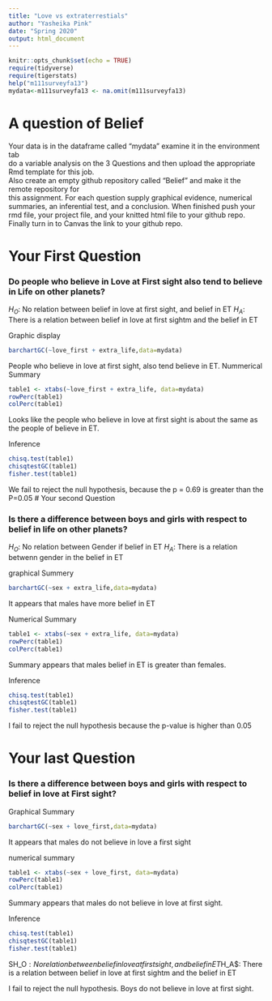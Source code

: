 ```yaml
---
title: "Love vs extraterrestials"
author: "Yasheika Pink"
date: "Spring 2020"
output: html_document
---
```


```r
knitr::opts_chunk$set(echo = TRUE)
require(tidyverse)
require(tigerstats)
help("m111surveyfa13")
mydata<-m111surveyfa13 <- na.omit(m111surveyfa13)
```

# A question of Belief

Your data is in the dataframe called "mydata" examine it in the environment tab  
do a variable analysis on the 3 Questions and then upload the appropriate Rmd template for this job.   
Also create an empty github repository called "Belief" and make it the remote repository for  
this assignment.  For each question supply graphical evidence, numerical summaries, an inferential test, and a conclusion.  When finished push your rmd file, your project file, and your knitted html file to your github repo.  Finally turn in to Canvas the link to your github repo.




# Your First Question  

### Do people who believe in Love at First sight also tend to believe in Life on other planets?

$H_O$: No relation between belief in love at first sight, and belief in ET
$H_A$: There is a relation between belief in love at first sightm and the belief in ET

Graphic display
  
```r
barchartGC(~love_first + extra_life,data=mydata)
```

 People who believe in love at first sight, also tend believe in ET.
 Nummerical Summary
 
```r
table1 <- xtabs(~love_first + extra_life, data=mydata)
rowPerc(table1)
colPerc(table1)
```
 Looks like the people who believe in love at first sight is about the same as the people of believe in ET. 
 
 Inference
```r
chisq.test(table1)
chisqtestGC(table1)
fisher.test(table1)
```


We fail to reject the null hypothesis, because the p = 0.69 is greater than the P=0.05 
# Your second Question  

### Is there a difference between boys and girls with respect to belief in life on other planets?

$H_O$: No relation between Gender if belief in ET
 $H_A$: There is a relation betwenn gender in the belief in ET

 graphical Summery
```r
barchartGC(~sex + extra_life,data=mydata)
```
 It appears that males have more belief in ET
 
 Numerical Summary
```r
table1 <- xtabs(~sex + extra_life, data=mydata)
rowPerc(table1)
colPerc(table1)
```
 Summary appears that males belief in ET is greater than females.
 
 Inference
```r
chisq.test(table1)
chisqtestGC(table1)
fisher.test(table1)
```
 
 
 I fail to reject the null hypothesis because the p-value is higher than 0.05
 
 
# Your last Question   

### Is there a difference between boys and girls with respect to belief in love at First sight?
Graphical Summary
```r
barchartGC(~sex + love_first,data=mydata)
```
It appears that males do not believe in love a first sight

numerical summary
```r
table1 <- xtabs(~sex + love_first, data=mydata)
rowPerc(table1)
colPerc(table1)
```

Summary appears that males do not believe in love at first sight.

Inference
```r
chisq.test(table1)
chisqtestGC(table1)
fisher.test(table1)
```
SH_O$: No relation between belief in love at first sight, and belief in ET
$H_A$: There is a relation between belief in love at first sightm and the belief in ET  

I fail to reject the null hypothesis. Boys do not believe in love at first sight.